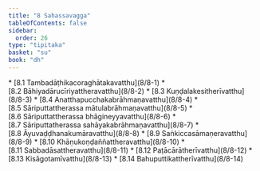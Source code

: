```yaml
---
title: "8 Sahassavagga"
tableOfContents: false
sidebar:
  order: 26
type: "tipitaka"
basket: "su"
book: "dh"
---
```



<DynamicBreadcrumb />



<TableOfContents book="dh" section="8">
* [8.1 Tambadāṭhikacoraghātakavatthu](8/8-1)
* [8.2 Bāhiyadārucīriyattheravatthu](8/8-2)
* [8.3 Kuṇḍalakesitherīvatthu](8/8-3)
* [8.4 Anatthapucchakabrāhmaṇavatthu](8/8-4)
* [8.5 Sāriputtattherassa mātulabrāhmaṇavatthu](8/8-5)
* [8.6 Sāriputtattherassa bhāgineyyavatthu](8/8-6)
* [8.7 Sāriputtatherassa sahāyakabrāhmaṇavatthu](8/8-7)
* [8.8 Āyuvaḍḍhanakumāravatthu](8/8-8)
* [8.9 Saṅkiccasāmaṇeravatthu](8/8-9)
* [8.10 Khāṇukoṇḍaññattheravatthu](8/8-10)
* [8.11 Sabbadāsattheravatthu](8/8-11)
* [8.12 Paṭācārātherīvatthu](8/8-12)
* [8.13 Kisāgotamīvatthu](8/8-13)
* [8.14 Bahuputtikattherīvatthu](8/8-14)
</TableOfContents>